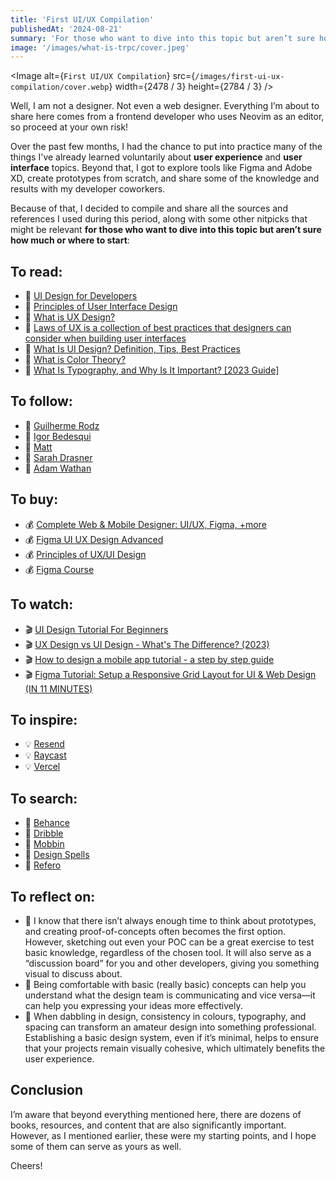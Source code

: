 ```yaml
---
title: 'First UI/UX Compilation'
publishedAt: '2024-08-21'
summary: 'For those who want to dive into this topic but aren’t sure how much or where to start'
image: '/images/what-is-trpc/cover.jpeg'
---
```


<Image
  alt={`First UI/UX Compilation`}
  src={`/images/first-ui-ux-compilation/cover.webp`}
  width={2478 / 3}
  height={2784 / 3}
/>

Well, I am not a designer. Not even a web designer. Everything I’m about to share here comes from a frontend developer who uses Neovim as an editor, so proceed at your own risk!

Over the past few months, I had the chance to put into practice many of the things I've already learned voluntarily about <strong>user experience</strong> and <strong>user interface</strong> topics. Beyond that, I got to explore tools like Figma and Adobe XD, create prototypes from scratch, and share some of the knowledge and results with my developer coworkers.

Because of that, I decided to compile and share all the sources and references I used during this period, along with some other nitpicks that might be relevant <strong>for those who want to dive into this topic but aren’t sure how much or where to start</strong>:

## To read:

- 📖 [UI Design for Developers](https://www.uxpin.com/studio/blog/ui-design-for-developers/)
- 📖 [Principles of User Interface Design](https://principles.design/examples/principles-of-user-interface-design)
- 📖 [What is UX Design?](https://uxplanet.org/what-is-ux-design-bb02fc45aba5)
- 📖 [Laws of UX is a collection of best practices that designers can consider when building user interfaces](https://lawsofux.com/)
- 📖 [What Is UI Design? Definition, Tips, Best Practices](https://www.coursera.org/articles/ui-design)
- 📖 [What is Color Theory?](https://www.interaction-design.org/literature/topics/color-theory)
- 📖 [What Is Typography, and Why Is It Important? [2023 Guide]](https://careerfoundry.com/en/blog/ui-design/beginners-guide-to-typography/)

## To follow:

- 👤 [Guilherme Rodz](https://github.com/guilhermerodz)
- 👤 [Igor Bedesqui](https://github.com/bdsqqq)
- 👤 [Matt](https://github.com/uixmat)
- 👤 [Sarah Drasner](https://github.com/sdras)
- 👤 [Adam Wathan](https://github.com/adamwathan)

## To buy:

- 💰 [Complete Web & Mobile Designer: UI/UX, Figma, +more](https://www.udemy.com/course/complete-web-designer-mobile-designer-zero-to-mastery/?couponCode=SKILLS4SALEB)
- 💰 [Figma UI UX Design Advanced](https://www.udemy.com/course/figma-ui-ux-design-advanced-tutorial)
- 💰 [Principles of UX/UI Design](https://www.coursera.org/learn/principles-of-ux-ui-design)
- 💰 [Figma Course](https://learnux.io/course/figma)

## To watch:

- 🎬 [UI Design Tutorial For Beginners](https://www.youtube.com/watch?v=_K06Dni-RE4)
- 🎬 [UX Design vs UI Design - What's The Difference? (2023)](https://www.youtube.com/watch?v=5CxXhyhT6Fc)
- 🎬 [How to design a mobile app tutorial - a step by step guide](https://www.youtube.com/watch?v=0ul5UATkUiA)
- 🎬 [Figma Tutorial: Setup a Responsive Grid Layout for UI & Web Design (IN 11 MINUTES)](https://www.youtube.com/watch?v=_w-iYiEXrl0)

## To inspire:

- 💡 [Resend](https://resend.com)
- 💡 [Raycast](https://www.raycast.com/)
- 💡 [Vercel](https://vercel.com/)

## To search:

- 🔎 [Behance](https://www.behance.net/)
- 🔎 [Dribble](https://dribbble.com/)
- 🔎 [Mobbin](https://mobbin.com/)
- 🔎 [Design Spells](https://www.designspells.com/)
- 🔎 [Refero](https://refero.design/)

## To reflect on:

- 💭 I know that there isn’t always enough time to think about prototypes, and creating proof-of-concepts often becomes the first option. However, sketching out even your POC can be a great exercise to test basic knowledge, regardless of the chosen tool. It will also serve as a “discussion board” for you and other developers, giving you something visual to discuss about.
- 💭 Being comfortable with basic (really basic) concepts can help you understand what the design team is communicating and vice versa—it can help you expressing your ideas more effectively.
- 💭 When dabbling in design, consistency in colours, typography, and spacing can transform an amateur design into something professional. Establishing a basic design system, even if it’s minimal, helps to ensure that your projects remain visually cohesive, which ultimately benefits the user experience.

## Conclusion

I’m aware that beyond everything mentioned here, there are dozens of books, resources, and content that are also significantly important. However, as I mentioned earlier, these were my starting points, and I hope some of them can serve as yours as well.

Cheers!